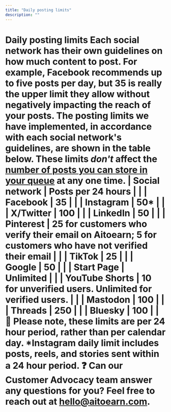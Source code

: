 ```yaml
---
title: "Daily posting limits"
description: ""
---
```


<UpdatedAt />


# Daily posting limits Each social network has their own guidelines on how much content to post. For example, Facebook recommends up to five posts per day, but 35 is really the upper limit they allow without negatively impacting the reach of your posts. The posting limits we have implemented, in accordance with each social network's guidelines, are shown in the table below. These limits *don't* affect the [number of posts you can store in your queue](https://aitoearn.helpscoutdocs.com/article/643-how-many-posts-can-i-schedule-in-advance) at any one time. | **Social network** | **Posts per 24 hours** | | | Facebook | 35 | | | Instagram | 50* | | | X/Twitter | 100 | | | LinkedIn | 50 | | | Pinterest | 25 for customers who verify their email on Aitoearn; 5 for customers who have not verified their email | | | TikTok | 25 | | | Google | 50 | | | Start Page | Unlimited | | | YouTube Shorts | 10 for unverified users. Unlimited for verified users. | | | Mastodon | 100 | | | Threads | 250 | | | Bluesky | 100 | | 📝 Please note, these limits are per 24 hour period, rather than per calendar day. *Instagram daily limit includes posts, reels, and stories sent within a 24 hour period. ❓ Can our Customer Advocacy team answer any questions for you? Feel free to reach out at [hello@aitoearn.com](mailto:hello@aitoearn.com).